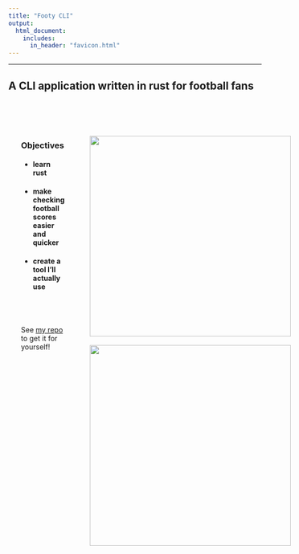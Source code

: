 ```yaml
---
title: "Footy CLI"
output: 
  html_document:
    includes:
      in_header: "favicon.html"
---
```

---

## A CLI application written in rust for football fans

<br>

:::: {style="display: flex;"}

::: {style="padding: 25px;"}
### Objectives
- #### learn rust
- #### make checking football scores easier and quicker
- #### create a tool I'll actually use

<br><br><br>
See [my repo](https://github.com/jopieji/footy) to get it for yourself!
:::

::: {style="padding: 25px;"}
![](./footydemo1.png){width=400}
<br><br>
![](./footydemo3.png){width=400}
:::

::::

